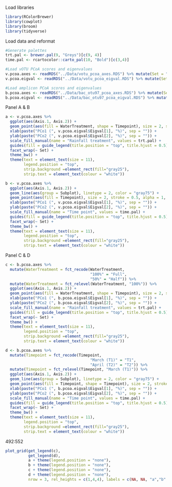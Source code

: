 Load libraries
```r
library(RColorBrewer)
library(cowplot)
library(broom)
library(tidyverse)
```

Load data and reformat
```r
#Generate palettes
trt.pal <- brewer.pal(9, "Greys")[c(9, 4)] 
time.pal <- rcartocolor::carto_pal(10, "Bold")[c(3,4)]

#Load vOTU PCoA scores and eigenvalues
v.pcoa.axes <- readRDS("../Data/votu_pcoa_axes.RDS") %>% mutate(Set = "vOTUs")
v.pcoa.eigval <- readRDS("../Data/votu_pcoa_eigval.RDS") %>% mutate(Set = "vOTUs")

#Load amplicon PCoA scores and eigenvalues
b.pcoa.axes <- readRDS("../Data/bac_otu97_pcoa_axes.RDS") %>% mutate(Set = "16S rRNA gene OTUs")
b.pcoa.eigval <- readRDS("../Data/bac_otu97_pcoa_eigval.RDS") %>% mutate(Set = "16S rRNA gene OTUs")
```

Panel A & B
```r
a <- v.pcoa.axes %>% 
  ggplot(aes(Axis.1, Axis.2)) +
  geom_point(aes(fill = WaterTreatment, shape = Timepoint), size = 2, stroke = 0.5, alpha = 1, shape = 21) +
  xlab(paste("PCo1 (", v.pcoa.eigval$Eigval[1], "%)", sep = "")) +
  ylab(paste("PCo2 (", v.pcoa.eigval$Eigval[2], "%)", sep = "")) +
  scale_fill_manual(name = "Rainfall treatment", values = trt.pal) +
  guides(fill = guide_legend(title.position = "top", title.hjust = 0.5)) +
  facet_wrap(~ Set) +
  theme_bw() +
  theme(text = element_text(size = 11),
        legend.position = "top",
        strip.background =element_rect(fill="gray25"),
        strip.text = element_text(colour = "white"))

b <- v.pcoa.axes %>% 
  ggplot(aes(Axis.1, Axis.2)) +
  geom_line(aes(group = Subplot), linetype = 2, color = "gray75") +
  geom_point(aes(fill = Timepoint), size = 2, stroke = 0.5, alpha = 1, shape = 21) +
  xlab(paste("PCo1 (", v.pcoa.eigval$Eigval[1], "%)", sep = "")) +
  ylab(paste("PCo2 (", v.pcoa.eigval$Eigval[2], "%)", sep = "")) +
  scale_fill_manual(name = "Time point", values = time.pal) +
  guides(fill = guide_legend(title.position = "top", title.hjust = 0.5)) +
  facet_wrap(~ Set) +
  theme_bw() +
  theme(text = element_text(size = 11),
        legend.position = "top",
        strip.background =element_rect(fill="gray25"),
        strip.text = element_text(colour = "white"))
```

Panel C & D
```r
c <- b.pcoa.axes %>% 
  mutate(WaterTreatment = fct_recode(WaterTreatment,
                                     "100%" = "Full",
                                     "50%" = "Half")) %>%
  mutate(WaterTreatment = fct_relevel(WaterTreatment, "100%")) %>% 
  ggplot(aes(Axis.1, Axis.2)) +
  geom_point(aes(fill = WaterTreatment, shape = Timepoint), size = 2, stroke = 0.5, alpha = 1, shape = 21) +
  xlab(paste("PCo1 (", b.pcoa.eigval$Eigval[1], "%)", sep = "")) +
  ylab(paste("PCo2 (", b.pcoa.eigval$Eigval[2], "%)", sep = "")) +
  scale_fill_manual(name = "Rainfall treatment", values = trt.pal) +
  guides(fill = guide_legend(title.position = "top", title.hjust = 0.5)) +
  facet_wrap(~ Set) +
  theme_bw() +
  theme(text = element_text(size = 11),
        legend.position = "top",
        strip.background =element_rect(fill="gray25"),
        strip.text = element_text(colour = "white"))

d <- b.pcoa.axes %>% 
  mutate(Timepoint = fct_recode(Timepoint,
                                     "March (T1)" = "T1",
                                     "April (T2)" = "T2")) %>%
  mutate(Timepoint = fct_relevel(Timepoint, "March (T1)")) %>% 
  ggplot(aes(Axis.1, Axis.2)) +
  geom_line(aes(group = Subplot), linetype = 2, color = "gray75") +
  geom_point(aes(fill = Timepoint, shape = Timepoint), size = 2, stroke = 0.5, alpha = 1, shape = 21) +
  xlab(paste("PCo1 (", b.pcoa.eigval$Eigval[1], "%)", sep = "")) +
  ylab(paste("PCo2 (", b.pcoa.eigval$Eigval[2], "%)", sep = "")) +
  scale_fill_manual(name = "Time point", values = time.pal) +
  guides(fill = guide_legend(title.position = "top", title.hjust = 0.5)) +
  facet_wrap(~ Set) +
  theme_bw() +
  theme(text = element_text(size = 11),
        legend.position = "top",
        strip.background =element_rect(fill="gray25"),
        strip.text = element_text(colour = "white"))
```

492:552
```r
plot_grid(get_legend(c),
          get_legend(d),
          a + theme(legend.position = "none"),
          b + theme(legend.position = "none"),
          c + theme(legend.position = "none"),
          d + theme(legend.position = "none"),
          nrow = 3, rel_heights = c(1,4,4), labels = c(NA, NA, "a","b","c","d"), label_size = 15)
```

